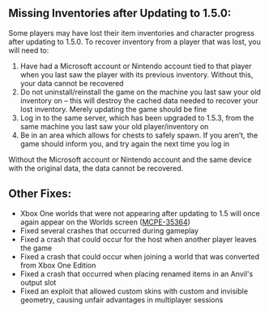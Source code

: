 ## **Missing Inventories after Updating to 1.5.0:**

Some players may have lost their item inventories and character progress after updating to 1.5.0. To recover inventory from a player that was lost, you will need to:

1.  Have had a Microsoft account or Nintendo account tied to that player when you last saw the player with its previous inventory. Without this, your data cannot be recovered
2.  Do not uninstall/reinstall the game on the machine you last saw your old inventory on – this will destroy the cached data needed to recover your lost inventory. Merely updating the game should be fine
3.  Log in to the same server, which has been upgraded to 1.5.3, from the same machine you last saw your old player/inventory on
4.  Be in an area which allows for chests to safely spawn. If you aren’t, the game should inform you, and try again the next time you log in

Without the Microsoft account or Nintendo account and the same device with the original data, the data cannot be recovered.

## **Other Fixes:**

-   Xbox One worlds that were not appearing after updating to 1.5 will once again appear on the Worlds screen ([MCPE-35364](https://bugs.mojang.com/browse/MCPE-35364))
-   Fixed several crashes that occurred during gameplay
-   Fixed a crash that could occur for the host when another player leaves the game
-   Fixed a crash that could occur when joining a world that was converted from Xbox One Edition
-   Fixed a crash that occurred when placing renamed items in an Anvil's output slot
-   Fixed an exploit that allowed custom skins with custom and invisible geometry, causing unfair advantages in multiplayer sessions